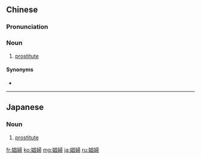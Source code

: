 {{also|娼妇}}
==Chinese==
{{zh-forms|s=娼妇}}

===Pronunciation===
{{zh-pron
|m=chāngfù
|c=coeng1 fu5
|mn=chhiong-hū
|cat=n
}}

===Noun===
{{zh-noun}}

# [[prostitute]]

====Synonyms====
* {{zh-l|妓女}}

----

==Japanese==
{{ja-kanjitab|しょう|ふ|yomi=o}}

===Noun===
{{ja-noun|しょうふ}}

# [[prostitute]]

[[fr:娼婦]]
[[ko:娼婦]]
[[mg:娼婦]]
[[ja:娼婦]]
[[ru:娼婦]]